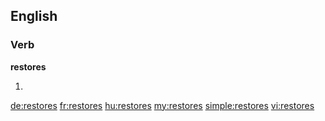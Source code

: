 ==English==

===Verb===
'''restores'''

# {{third-person singular of|[[restore]]}}

[[de:restores]]
[[fr:restores]]
[[hu:restores]]
[[my:restores]]
[[simple:restores]]
[[vi:restores]]